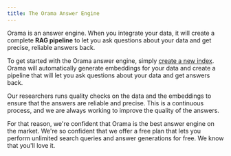 ```yaml
---
title: The Orama Answer Engine
---
```


Orama is an answer engine. When you integrate your data, it will create a complete **RAG pipeline** to let you ask questions about your data and get precise, reliable answers back.

To get started with the Orama answer engine, simply [create a new index](/cloud/working-with-indexes/create-a-new-index). Orama will automatically generate embeddings for your data and create a pipeline that will let you ask questions about your data and get answers back.

Our researchers runs quality checks on the data and the embeddings to ensure that the answers are reliable and precise. This is a continuous process, and we are always working to improve the quality of the answers.

For that reason, we're confident that Orama is the best answer engine on the market. We're so confident that we offer a free plan that lets you perform unlimited search queries and answer generations for free. We know that you'll love it.